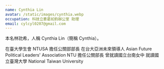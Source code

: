```yaml
---
name: Cynthia Lin
avatar: /static/images/cynthia.webp
occupation: 科技立委葛如鈞辦公室 助理
email: cylcyl0207@gmail.com
---
```


本名林玧希，人稱 Cynthia Lin（簡稱 Cynthia）。

在臺大學生會 NTUSA 擔任公關部部長
在台大亞洲未來領導人 Asian Future Political Leaders' Association NTU 擔任公關部長
曾就讀國立台南女中
就讀國立臺灣大學 National Taiwan University
